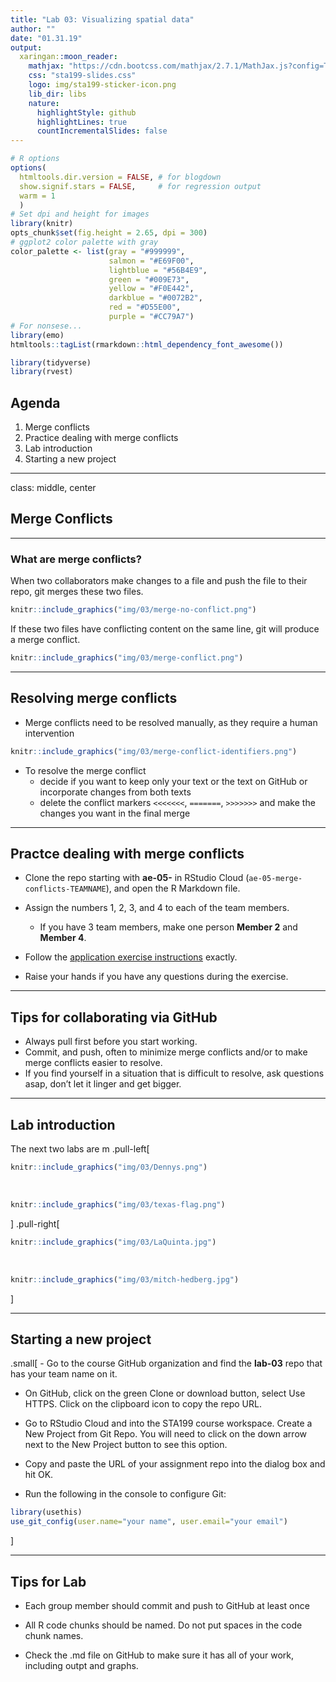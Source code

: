 ```yaml
---
title: "Lab 03: Visualizing spatial data"
author: ""
date: "01.31.19"
output:
  xaringan::moon_reader:
    mathjax: "https://cdn.bootcss.com/mathjax/2.7.1/MathJax.js?config=TeX-MML-AM_HTMLorMML"
    css: "sta199-slides.css"
    logo: img/sta199-sticker-icon.png
    lib_dir: libs
    nature:
      highlightStyle: github
      highlightLines: true
      countIncrementalSlides: false
---
```


```r
# R options
options(
  htmltools.dir.version = FALSE, # for blogdown
  show.signif.stars = FALSE,     # for regression output
  warm = 1
  )
# Set dpi and height for images
library(knitr)
opts_chunk$set(fig.height = 2.65, dpi = 300) 
# ggplot2 color palette with gray
color_palette <- list(gray = "#999999", 
                      salmon = "#E69F00", 
                      lightblue = "#56B4E9", 
                      green = "#009E73", 
                      yellow = "#F0E442", 
                      darkblue = "#0072B2", 
                      red = "#D55E00", 
                      purple = "#CC79A7")
# For nonsese...
library(emo)
htmltools::tagList(rmarkdown::html_dependency_font_awesome())
```

```r
library(tidyverse)
library(rvest)
```

## Agenda

1. Merge conflicts
2. Practice dealing with merge conflicts
3. Lab introduction
4. Starting a new project

---

class: middle, center

## Merge Conflicts
 
---

### What are merge conflicts?

When two collaborators make changes to a file and push the file to their repo, 
git merges these two files.

```r
knitr::include_graphics("img/03/merge-no-conflict.png")
```

If these two files have conflicting content on the same line, git will produce a <font class="vocab">merge conflict</font>.

```r
knitr::include_graphics("img/03/merge-conflict.png")
```

---

## Resolving merge conflicts

- Merge conflicts need to be resolved manually, as they require a human intervention

```r
knitr::include_graphics("img/03/merge-conflict-identifiers.png")
```

- To resolve the merge conflict
  - decide if you want to keep only your text or the text on GitHub or 
  incorporate changes from both texts
  - delete the conflict markers `<<<<<<<`, `=======`, `>>>>>>>` and make the 
  changes you want in the final merge

---

## Practce dealing with merge conflicts

- Clone the repo starting with **ae-05-** in RStudio Cloud (`ae-05-merge-conflicts-TEAMNAME`), 
and open the R Markdown file.

- Assign the numbers 1, 2, 3, and 4 to each of the team members.
    - If you have 3 team members, make one person **Member 2** and **Member 4**.

- Follow the [application exercise instructions](https://www2.stat.duke.edu/courses/Spring19/sta199.001/appex/02c-merge-conflicts.html) exactly.

- Raise your hands if you have any questions during the exercise. 

---

## Tips for collaborating via GitHub

- Always pull first before you start working.
- Commit, and push, often to minimize merge conflicts and/or to make merge conflicts easier to resolve.
- If you find yourself in a situation that is difficult to resolve, ask questions asap, don't let it linger and get bigger.

---

## Lab introduction

The next two labs are m
.pull-left[
```r
knitr::include_graphics("img/03/Dennys.png")
```
<br>

```r
knitr::include_graphics("img/03/texas-flag.png")
```
]
.pull-right[
```r
knitr::include_graphics("img/03/LaQuinta.jpg")
```
<br> 

```r
knitr::include_graphics("img/03/mitch-hedberg.jpg")
```    
]

---

## Starting a new project

.small[
- Go to the course GitHub organization and find the **lab-03** repo that has your team name on it.

- On GitHub, click on the green Clone or download button, select Use HTTPS. Click on the clipboard icon to copy the repo URL.

- Go to RStudio Cloud and into the STA199 course workspace. Create a New Project from Git Repo. You will need to click on the down arrow next to the New Project button to see this option.

- Copy and paste the URL of your assignment repo into the dialog box and hit OK.

- Run the following in the console to configure Git: 

```r
library(usethis)
use_git_config(user.name="your name", user.email="your email")
```
]

---

## Tips for Lab

- Each group member should commit and push to GitHub at least once

- All R code chunks should be named. Do not put spaces in the code chunk names.

- Check the .md file on GitHub to make sure it has all of your work, including outpt and graphs. 
